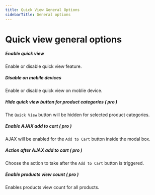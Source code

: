 ```yaml
---
title: Quick View General Options
sidebarTitle: General options
---
```


# Quick view general options


##### Enable quick view

Enable or disable quick view feature.

##### Disable on mobile devices

Enable or disable quick view on moblie device.

##### Hide quick view button for product categories ( pro )

The `Quick View` button will be hidden for selected product categories.

##### Enable AJAX add to cart ( pro )

AJAX will be enabled for the `Add to Cart` button inside the modal box.

##### Action after AJAX add to cart ( pro )

Choose the action to take after the `Add to Cart` button is triggered.

##### Enable products view count ( pro )

Enables products view count for all products.